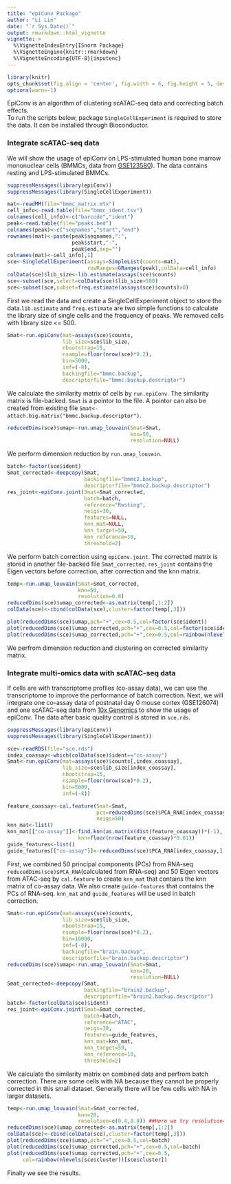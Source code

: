 ```yaml
---
title: "epiConv Package"
author: "Li Lin"
date: "`r Sys.Date()`"
output: rmarkdown::html_vignette
vignette: >
  %\VignetteIndexEntry{ISnorm Package}
  %\VignetteEngine{knitr::rmarkdown}
  %\VignetteEncoding{UTF-8}{inputenc}
---
```


```r
library(knitr)
opts_chunk$set(fig.align = 'center', fig.width = 6, fig.height = 5, dev = 'png')
options(warn=-1)
```

EpiConv is an algorithm of clustering scATAC-seq data and correcting batch effects.<br>
To run the scripts below, package `SingleCellExperiment` is required to store the data. It can be installed through Bioconductor.

### Integrate scATAC-seq data

We will show the usage of epiConv on LPS-stimulated human bone marrow mononuclear cells (BMMCs, data from [GSE123580](https://www.ncbi.nlm.nih.gov/geo/query/acc.cgi?acc=GSE123580)). The data contains resting and LPS-stimulated BMMCs.

```r
suppressMessages(library(epiConv))
suppressMessages(library(SingleCellExperiment))

mat<-readMM(file="bmmc_matrix.mtx")
cell_info<-read.table(file="bmmc_ident.tsv")
colnames(cell_info)<-c("barcode","ident")
peak<-read.table(file="peaks.bed")
colnames(peak)<-c("seqnames","start","end")
rownames(mat)<-paste(peak$seqnames,":",
                     peak$start,"-",
                     peak$end,sep="")
colnames(mat)<-cell_info[,1]
sce<-SingleCellExperiment(assays=SimpleList(counts=mat),
                          rowRanges=GRanges(peak),colData=cell_info)
colData(sce)$lib_size<-lib.estimate(assays(sce)$counts)
sce<-subset(sce,select=colData(sce)$lib_size>500)
sce<-subset(sce,subset=freq.estimate(assays(sce)$counts)>0)
```
First we read the data and create a SingleCellExperiment object to store the data.`lib.estimate` and `freq.estimate` are two simple functions to calculate the library size of single cells and the frequency of peaks. We removed cells with library size <= 500.
```r
Smat<-run.epiConv(mat=assays(sce)$counts,
                  lib_size=sce$lib_size,
                  nbootstrap=15,
                  nsample=floor(nrow(sce)*0.2),
                  bin=5000,
                  inf=(-8),
                  backingfile="bmmc.backup",
                  descriptorfile="bmmc.backup.descriptor")
```
We calculate the similarity matrix of cells by `run.epiConv`. The similarity matrix is file-backed. `Smat` is a pointor to the file. A pointor can also be created from existing file `Smat<-attach.big.matrix("bmmc.backup.descriptor")`.

```r
reducedDims(sce)$umap<-run.umap_louvain(Smat=Smat,
                                        knn=50,
                                        resolution=NULL)
```
We perform dimension reduction by `run.umap_louvain`.

```r
batch<-factor(sce$ident)
Smat_corrected<-deepcopy(Smat,
                         backingfile="bmmc2.backup",
                         descriptorfile="bmmc2.backup.descriptor")
res_joint<-epiConv.joint(Smat=Smat_corrected,
                         batch=batch,
                         reference="Resting",
                         neigs=30,
                         features=NULL,
                         knn_mat=NULL,
                         knn_target=50,
                         knn_reference=10,
                         threshold=2)

```
We perform batch correction using `epiConv.joint`. The corrected matrix is stored in another file-backed file `Smat_corrected`. `res_joint` contains the Eigen vectors before correction, after correction and the knn matrix.

```r
temp<-run.umap_louvain(Smat=Smat_corrected,
                       knn=50,
                       resolution=0.8)
reducedDims(sce)$umap_corrected<-as.matrix(temp[,1:2])
colData(sce)<-cbind(colData(sce),cluster=factor(temp[,3]))

plot(reducedDims(sce)$umap,pch="+",cex=0.5,col=factor(sce$ident))
plot(reducedDims(sce)$umap_corrected,pch="+",cex=0.5,col=factor(sce$ident))
plot(reducedDims(sce)$umap_corrected,pch="+",cex=0.5,col=rainbow(nlevels(sce$cluster))[sce$cluster])
```
We perfrom dimension reduction and clustering on corrected similarity matrix.<br>

### Integrate multi-omics data with scATAC-seq data

If cells are with transcriptome profiles (co-assay data), we can use the transcriptome to improve the performance of batch correction. Next, we will integrate one co-assay data of postnatal day 0 mouse cortex (GSE126074) and one scATAC-seq data from [10x Genomics](https://support.10xgenomics.com/single-cell-atac/datasets) to show the usage of epiConv. The data after basic quality control is stored in `sce.rds`.
```r
suppressMessages(library(epiConv))
suppressMessages(library(SingleCellExperiment))

sce<-readRDS(file="sce.rds")
index_coassay<-which(colData(sce)$ident=="co-assay")
Smat<-run.epiConv(mat=assays(sce)$counts[,index_coassay],
                  lib_size=sce$lib_size[index_coassay],
                  nbootstrap=15,
                  nsample=floor(nrow(sce)*0.2),
                  bin=5000,
                  inf=(-8))

feature_coassay<-cal.feature(Smat=Smat,
                             pcs=reducedDims(sce)$PCA_RNA[index_coassay,],
                             neigs=50)
knn_mat<-list()
knn_mat[["co-assay"]]<-find.knn(as.matrix(dist(feature_coassay))*(-1),
                       knn=floor(nrow(feature_coassay)*0.01))
guide_features<-list()
guide_features[["co-assay"]]<-reducedDims(sce)$PCA_RNA[index_coassay,]
```
First, we combined 50 principal components (PCs) from RNA-seq `reducedDims(sce)$PCA_RNA`(calculated from RNA-seq) and 50 Eigen vectors from ATAC-seq by `cal.feature` to create `knn_mat` that contains the knn matrix of co-assay data. We also create `guide-features` that contains the PCs of RNA-seq. `knn_mat` and `guide_features` will be used in batch correction.

```r
Smat<-run.epiConv(mat=assays(sce)$counts,
                  lib_size=sce$lib_size,
                  nbootstrap=15,
                  nsample=floor(nrow(sce)*0.2),
                  bin=10000,
                  inf=(-8),
                  backingfile="brain.backup",
                  descriptorfile="brain.backup.descriptor")
reducedDims(sce)$umap<-run.umap_louvain(Smat=Smat,
                                        knn=20,
                                        resolution=NULL)
Smat_corrected<-deepcopy(Smat,
                         backingfile="brain2.backup",
                         descriptorfile="brain2.backup.descriptor")
batch<-factor(colData(sce)$ident)
res_joint<-epiConv.joint(Smat=Smat_corrected,
                         batch=batch,
                         reference="ATAC",
                         neigs=30,
                         features=guide_features,
                         knn_mat=knn_mat,
                         knn_target=50,
                         knn_reference=10,
                         threshold=2)
```
We calculate the similarity matrix on combined data and perfrom batch correction.
There are some cells with NA because they cannot be properly corrected in this small dataset. Generally there will be few cells with NA in larger datasets.

```r
temp<-run.umap_louvain(Smat=Smat_corrected,
                       knn=20,
                       resolution=c(0.4,0.8)) ##Here we try resolution=0.4 and 0.8.
reducedDims(sce)$umap_corrected<-as.matrix(temp[,1:2])
colData(sce)<-cbind(colData(sce),cluster=factor(temp[,3]))
plot(reducedDims(sce)$umap,pch="+",cex=0.5,col=batch)
plot(reducedDims(sce)$umap_corrected,pch="+",cex=0.5,col=batch)
plot(reducedDims(sce)$umap_corrected,pch="+",cex=0.5,
     col=rainbow(nlevels(sce$cluster))[sce$cluster])
```
Finally we see the results.

